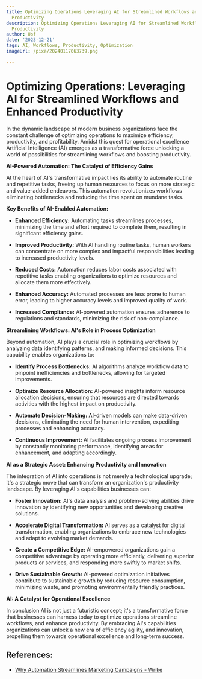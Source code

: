 ```yaml
---
title: Optimizing Operations Leveraging AI for Streamlined Workflows and Enhanced
  Productivity
description: Optimizing Operations Leveraging AI for Streamlined Workflows and Enhanced
  Productivity
author: Usf
date: '2023-12-21'
tags: AI, Workflows, Productivity, Optimization
imageUrl: /pixa/20240117063739.png

---
```

# Optimizing Operations: Leveraging AI for Streamlined Workflows and Enhanced Productivity

In the dynamic  landscape of modern business organizations  face  the constant challenge of optimizing operations to  maximize efficiency, productivity,  and profitability. Amidst  this quest  for operational  excellence Artificial Intelligence (AI) emerges as a transformative force unlocking a world of possibilities for streamlining workflows and boosting productivity.

**AI-Powered Automation: The Catalyst of Efficiency Gains**

At the heart of AI's  transformative impact lies its ability to automate  routine and repetitive tasks, freeing up human  resources to focus on more strategic and value-added endeavors. This  automation revolutionizes workflows eliminating bottlenecks and reducing the time spent on mundane tasks.

**Key Benefits of AI-Enabled Automation:**

-  **Enhanced Efficiency:** Automating tasks streamlines processes, minimizing the time and effort  required to complete them, resulting in significant efficiency gains.

- **Improved Productivity:** With AI handling  routine tasks, human workers can concentrate on more complex and impactful responsibilities leading to increased  productivity  levels.

- **Reduced Costs:** Automation reduces labor costs associated with repetitive  tasks enabling organizations to optimize resources and allocate them more effectively.

- **Enhanced Accuracy:** Automated processes are less prone to human  error, leading  to higher accuracy levels and improved quality  of work.

- **Increased Compliance:** AI-powered automation ensures adherence to regulations and standards, minimizing the risk of non-compliance.

**Streamlining  Workflows: AI's Role in Process Optimization**

Beyond automation, AI plays a crucial  role in optimizing workflows by  analyzing data identifying  patterns, and making informed decisions. This capability enables organizations to:

- **Identify Process Bottlenecks:** AI algorithms analyze workflow data to pinpoint inefficiencies and bottlenecks, allowing for targeted  improvements.

- **Optimize Resource Allocation:** AI-powered  insights inform resource allocation decisions, ensuring that  resources  are  directed towards activities with the  highest impact on productivity.

- **Automate Decision-Making:** AI-driven models can make data-driven decisions, eliminating the need for human intervention, expediting processes and enhancing accuracy.

-  **Continuous Improvement:** AI facilitates ongoing process  improvement by constantly monitoring performance, identifying areas for enhancement, and adapting accordingly.

**AI as a Strategic Asset: Enhancing Productivity and Innovation**

The integration of  AI into operations  is not merely a technological  upgrade; it's a strategic move that  can transform an  organization's productivity landscape. By leveraging AI's  capabilities businesses can:

- **Foster Innovation:** AI's data analysis and problem-solving abilities drive innovation by identifying new opportunities and developing creative solutions.

- **Accelerate  Digital Transformation:** AI serves as a catalyst for digital transformation, enabling organizations to embrace new technologies and adapt to evolving market demands.

- **Create a Competitive Edge:** AI-empowered organizations gain a competitive advantage by operating more efficiently, delivering superior products  or services, and responding more swiftly to market shifts.

- **Drive Sustainable Growth:**  AI-powered optimization initiatives contribute to  sustainable growth by reducing resource consumption, minimizing waste, and promoting environmentally  friendly practices.

**AI: A Catalyst for Operational Excellence**

In conclusion AI is not just a futuristic concept; it's a transformative force that businesses can harness today to optimize operations streamline  workflows, and enhance productivity. By  embracing AI's capabilities  organizations  can unlock a new era of efficiency agility, and innovation, propelling them towards operational excellence and long-term success.

## References:
- [Why Automation Streamlines Marketing Campaigns - Wrike](https://www.wrike.com/blog/automation-to-streamline-marketing-campaigns/)
